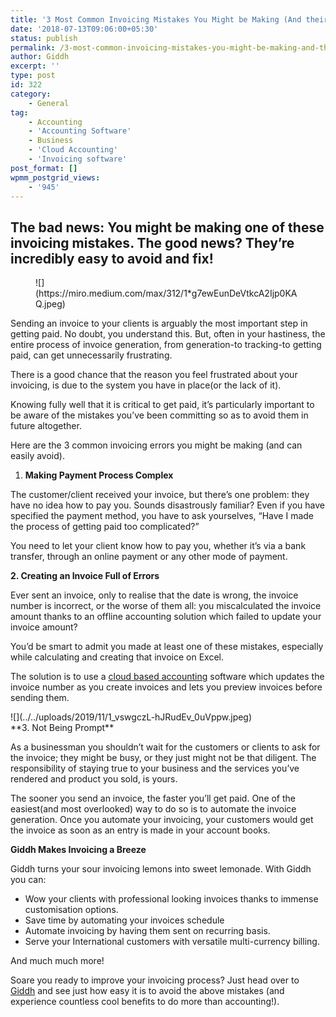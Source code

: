 ```yaml
---
title: '3 Most Common Invoicing Mistakes You Might be Making (And their fixes)'
date: '2018-07-13T09:06:00+05:30'
status: publish
permalink: /3-most-common-invoicing-mistakes-you-might-be-making-and-their-fixes
author: Giddh
excerpt: ''
type: post
id: 322
category:
    - General
tag:
    - Accounting
    - 'Accounting Software'
    - Business
    - 'Cloud Accounting'
    - 'Invoicing software'
post_format: []
wpmm_postgrid_views:
    - '945'
---
```

The bad news: You might be making one of these invoicing mistakes. The good news? They’re incredibly easy to avoid and fix!
---------------------------------------------------------------------------------------------------------------------------

<div class="wp-block-image"><figure class="aligncenter size-large">![](https://miro.medium.com/max/312/1*g7ewEunDeVtkcA2Ijp0KAQ.jpeg)</figure></div>Sending an invoice to your clients is arguably the most important step in getting paid. No doubt, you understand this. But, often in your hastiness, the entire process of invoice generation, from generation-to tracking-to getting paid, can get unnecessarily frustrating.

There is a good chance that the reason you feel frustrated about your invoicing, is due to the system you have in place(or the lack of it).

Knowing fully well that it is critical to get paid, it’s particularly important to be aware of the mistakes you’ve been committing so as to avoid them in future altogether.

Here are the 3 common invoicing errors you might be making (and can easily avoid).

1. **Making Payment Process Complex**

The customer/client received your invoice, but there’s one problem: they have no idea how to pay you. Sounds disastrously familiar? Even if you have specified the payment method, you have to ask yourselves, “Have I made the process of getting paid too complicated?”

You need to let your client know how to pay you, whether it’s via a bank transfer, through an online payment or any other mode of payment.

**2. Creating an Invoice Full of Errors**

Ever sent an invoice, only to realise that the date is wrong, the invoice number is incorrect, or the worse of them all: you miscalculated the invoice amount thanks to an offline accounting solution which failed to update your invoice amount?

You’d be smart to admit you made at least one of these mistakes, especially while calculating and creating that invoice on Excel.

The solution is to use a [cloud based accounting](http://www.giddh.com/) software which updates the invoice number as you create invoices and lets you preview invoices before sending them.

<div class="wp-block-media-text alignwide">![](../../uploads/2019/11/1_vswgczL-hJRudEv_0uVppw.jpeg)<div class="wp-block-media-text__content">**3. Not Being Prompt**

As a businessman you shouldn’t wait for the customers or clients to ask for the invoice; they might be busy, or they just might not be that diligent. The responsibility of staying true to your business and the services you’ve rendered and product you sold, is yours.

</div></div>The sooner you send an invoice, the faster you’ll get paid. One of the easiest(and most overlooked) way to do so is to automate the invoice generation. Once you automate your invoicing, your customers would get the invoice as soon as an entry is made in your account books.

**Giddh Makes Invoicing a Breeze**

Giddh turns your sour invoicing lemons into sweet lemonade. With Giddh you can:

- Wow your clients with professional looking invoices thanks to immense customisation options.
- Save time by automating your invoices schedule
- Automate invoicing by having them sent on recurring basis.
- Serve your International customers with versatile multi-currency billing.

And much much more!

Soare you ready to improve your invoicing process? Just head over to [Giddh](http://www.giddh.com/) and see just how easy it is to avoid the above mistakes (and experience countless cool benefits to do more than accounting!).